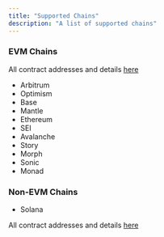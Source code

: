 ```yaml
---
title: "Supported Chains"
description: "A list of supported chains"
---
```


### EVM Chains

All contract addresses and details [here](/build-on-omnichain/addresses)

- Arbitrum
- Optimism
- Base
- Mantle
- Ethereum
- SEI
- Avalanche
- Story
- Morph
- Sonic
- Monad

### Non-EVM Chains
- Solana

All contract addresses and details [here](/build-on-omnichain/addresses#solana)